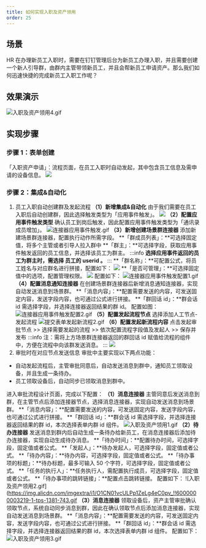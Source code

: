 ```yaml
---
title: 如何实现入职及资产领用
order: 25
---
```


## 场景

HR 在办理新员工入职时，需要在钉钉管理后台为新员工办理入职，并且需要创建一个新人引导群，由群内主管带领新员工，并且会帮新员工申请资产。那么我们如何迅速快捷的完成新员工入职工作呢？

## 效果演示

![入职及资产领用4.gif](https://img.alicdn.com/imgextra/i1/O1CN01OY13Lt1X3af45S586_!!6000000002868-1-tps-1380-800.gif)

## 实现步骤

### 步骤 1：表单创建

「入职资产申请」：流程页面，在员工入职时自动发起，其中包含员工信息及需申请的设备信息。
![](https://img.alicdn.com/imgextra/i3/O1CN01pprox11aa3aDKZ6qy_!!6000000003345-2-tps-2190-1416.png_.webp)

### 步骤 2：集成&自动化

1. 员工入职自动创建群及发起流程
   **（1）新增集成&自动化**
   由于我们需要在员工入职后自动创建群，因此选择触发类型为「应用事件触发」。
   ![](https://img.alicdn.com/imgextra/i4/O1CN01khXpwa1VhJmiQEd0W_!!6000000002684-2-tps-1912-889.png_.webp)
   **（2）配置应用事件触发类型**
   确认员工到岗后触发，因此配置应用事件触发类型为「通讯录成员增加」。
   ![连接器应用事件触发.gif](https://img.alicdn.com/imgextra/i1/O1CN01gKH6vU1GwERYJQiS6_!!6000000000686-1-tps-1381-743.gif)
   **（3）新增创建场景群连接器**
   添加新建场景群连接器，配置执行动作所需字段。
   **「群成员列表」：**可选择固定值，将多个主管或者引导人拉入群中
   **「群主」：**可选择字段，获取应用事件触发返回的员工信息，并选择该员工为群主。
   :::info
   **选择应用事件返回的员工为群主时，需选择 员工的 userid 。**
   :::
   **「群名称」：**可配置公式，将员工姓名与对应群名进行拼接，配置如下：
   ![](https://img.alicdn.com/imgextra/i2/O1CN01rcajN41IKnIj93sYJ_!!6000000000875-2-tps-1158-132.png_.webp)
   **「是否可管理」：**可选择固定值中的选项，配置管理权限。
   ![](https://img.alicdn.com/imgextra/i3/O1CN01kYfl791kCNG9ad0Fh_!!6000000004647-2-tps-1128-310.png_.webp)
   配置如下：
   ![连接器应用事件触发配置1.gif](https://img.alicdn.com/imgextra/i3/O1CN01VVvevc1d8z1H0xJy4_!!6000000003692-1-tps-1381-743.gif)
   **（4）配置消息通知连接器**
   在创建场景群连接器后新增消息通知连接器，实现自动发送消息到场景群。
   **「消息内容」：**配置需要发送的内容，可发送固定内容，发送字段内容，也可通过公式进行拼接。
   **「群回话 id」：**群会话 id 需选择字段，并选择连接器返回结果的群 id。
   配置如图：
   ![连接器应用事件触发配置2.gif](https://img.alicdn.com/imgextra/i4/O1CN01URPeVl1j68FOlQRZ6_!!6000000004498-1-tps-1381-743.gif)
   **（5）配置发起流程节点**
   选择添加人工节点-发起流程
   ![提交表单发起新流程2.gif](https://img.alicdn.com/imgextra/i3/O1CN01iS4nL71m8pQZoW08b_!!6000000004910-1-tps-1381-743.gif)
   **（6）配置发起新流程内容**
   点击发起审批节点 >> 选择需要发起的流程 >> 依次配置流程字段值及发起人 >> 保存并发布
   :::info
   注：需将上方场景群连接器返回的群回话 id 赋值给流程的组件中，方便在流程中向该群发送消息。
   :::
   ![](https://img.alicdn.com/imgextra/i3/O1CN01k2hPDA1afYL19RioR_!!6000000003357-2-tps-2770-1522.png_.webp)
2. 审批时在对应节点发送信息
   审批中主要实现以下两点功能：

- 自动发起流程后，主管审批同意后，自动发送消息到群中，通知员工领取设备，并且生成一条待办。
- 员工领取设备后，自动同步已领取消息到群中。

进入审批流程设计页面，完成以下配置：
**（1）消息连接器**
主管同意后发送消息到群，在主管节点后添加连接器节点，选择消息连接器，实现自动发送消息到场景群。
**「消息内容」：**配置需要发送的内容，可发送固定内容，发送字段内容，也可通过公式进行拼接。
**「群回话 id」：**群会话 id 需选择字段，并选择连接器返回结果的群 id，本次选择表单内群 id 组件。
![入职及资产领用1.gif](https://img.alicdn.com/imgextra/i3/O1CN01gp6rhN242Z5re4icv_!!6000000007333-1-tps-1381-743.gif)
**（2）待办连接器**
发送消息到群内后自动生成一条待办给新员工，在消息连接器后添加待办连接器，实现自动生成待办消息。
**「待办时间」：**配置待办时间，可选择字段，固定值或者公式。
**「发起人」：**待办发起人，可选择字段，固定值或者公式。
**「待办内容」：**待办内容，可选择字段，固定值或者公式。
**「待办事项的标题」：**待办标题，最多可输入 50 个字符，可选择字段，固定值或者公式。
**「任务的执行人」：**任务执行人，需配置执行成员，可选择字段，固定值或者公式。
**「待办事项的跳转链接」：**配置点击跳转链接。
配置如下：
![入职及资产领用2.gif](https://img.alicdn.com/imgextra/i1/O1CN01vcULPp1ZeLg4eC0pv_!!6000000003219-1-tps-1381-743.gif
**（3）消息连接器**
领取设备后，资产主管审批确认领取节点，系统自动同步消息到群，因此在确认领取节点后添加消息连接器，实现自动发送消息到场景群。
**「消息内容」：**配置需要发送的内容，可发送固定内容，发送字段内容，也可通过公式进行拼接。
**「群回话 id」：**群会话 id 需选择字段，并选择连接器返回结果的群 id，本次选择表单内群 id 组件。
配置如下：
![入职及资产领用3.gif](https://img.alicdn.com/imgextra/i4/O1CN01AZmyO724T848i9fwG_!!6000000007391-1-tps-1381-743.gif)

